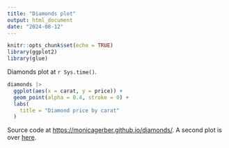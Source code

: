 ```yaml
---
title: "Diamonds plot"
output: html_document
date: "2024-08-12"
---
```


```r
knitr::opts_chunk$set(echo = TRUE)
library(ggplot2)
library(glue)
```

Diamonds plot at `r Sys.time()`. 

```r
diamonds |>
  ggplot(aes(x = carat, y = price)) +
  geom_point(alpha = 0.4, stroke = 0) +
  labs(
    title = "Diamond price by carat"
  )
```

Source code at <https://monicagerber.github.io/diamonds/>.
A second plot is over [here](second-plot).
